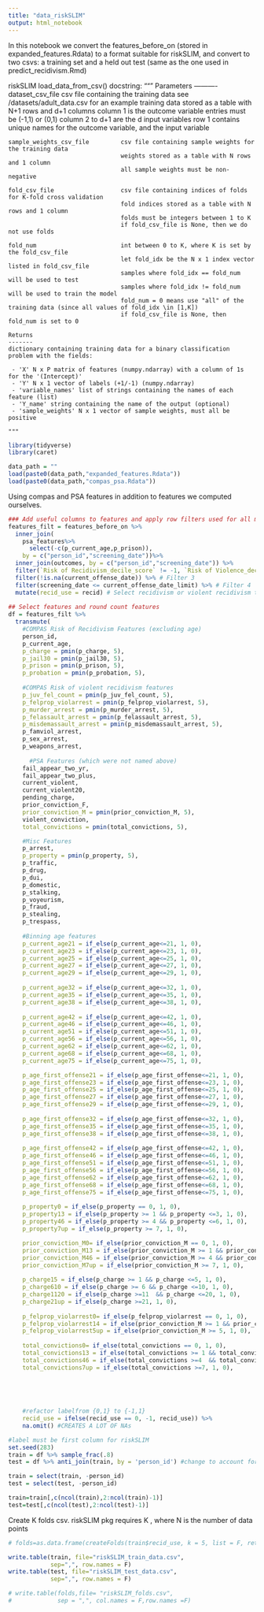 ```yaml
---
title: "data_riskSLIM"
output: html_notebook
---
```


In this notebook we convert the features_before_on (stored in expanded_features.Rdata) to a format suitable for riskSLIM, and convert to two csvs: a training set and a held out test (same as the one used in predict_recidivism.Rmd)

riskSLIM load_data_from_csv() docstring: 
    """
    Parameters
    ----------
    dataset_csv_file                csv file containing the training data
                                    see /datasets/adult_data.csv for an example
                                    training data stored as a table with N+1 rows and d+1 columns
                                    column 1 is the outcome variable entries must be (-1,1) or (0,1)
                                    column 2 to d+1 are the d input variables
                                    row 1 contains unique names for the outcome variable, and the input variable

    sample_weights_csv_file         csv file containing sample weights for the training data
                                    weights stored as a table with N rows and 1 column
                                    all sample weights must be non-negative

    fold_csv_file                   csv file containing indices of folds for K-fold cross validation
                                    fold indices stored as a table with N rows and 1 column
                                    folds must be integers between 1 to K
                                    if fold_csv_file is None, then we do not use folds

    fold_num                        int between 0 to K, where K is set by the fold_csv_file
                                    let fold_idx be the N x 1 index vector listed in fold_csv_file
                                    samples where fold_idx == fold_num will be used to test
                                    samples where fold_idx != fold_num will be used to train the model
                                    fold_num = 0 means use "all" of the training data (since all values of fold_idx \in [1,K])
                                    if fold_csv_file is None, then fold_num is set to 0

    Returns
    -------
    dictionary containing training data for a binary classification problem with the fields:

     - 'X' N x P matrix of features (numpy.ndarray) with a column of 1s for the '(Intercept)'
     - 'Y' N x 1 vector of labels (+1/-1) (numpy.ndarray)
     - 'variable_names' list of strings containing the names of each feature (list)
     - 'Y_name' string containing the name of the output (optional)
     - 'sample_weights' N x 1 vector of sample weights, must all be positive

    """

```r
library(tidyverse)
library(caret)

```


```r
data_path = ""
load(paste0(data_path,"expanded_features.Rdata"))
load(paste0(data_path,"compas_psa.Rdata"))

```

Using compas and PSA features in addition to features we computed ourselves. 
```r
### Add useful columns to features and apply row filters used for all models
features_filt = features_before_on %>%
  inner_join(
    psa_features%>%
      select(-c(p_current_age,p_prison)), 
    by = c("person_id","screening_date"))%>%
  inner_join(outcomes, by = c("person_id","screening_date")) %>%
  filter(`Risk of Recidivism_decile_score` != -1, `Risk of Violence_decile_score` != -1) %>% # Filter 1
  filter(!is.na(current_offense_date)) %>% # Filter 3
  filter(screening_date <= current_offense_date_limit) %>% # Filter 4
  mutate(recid_use = recid) # Select recidivism or violent recidivism to use in this script 
         
## Select features and round count features
df = features_filt %>%
  transmute(
    #COMPAS Risk of Recidivism Features (excluding age)
    person_id,
    p_current_age,
    p_charge = pmin(p_charge, 5),
    p_jail30 = pmin(p_jail30, 5),
    p_prison = pmin(p_prison, 5),
    p_probation = pmin(p_probation, 5),
    
    #COMPAS Risk of violent recidivism features
    p_juv_fel_count = pmin(p_juv_fel_count, 5),
    p_felprop_violarrest = pmin(p_felprop_violarrest, 5),
    p_murder_arrest = pmin(p_murder_arrest, 5),
    p_felassault_arrest = pmin(p_felassault_arrest, 5),
    p_misdemassault_arrest = pmin(p_misdemassault_arrest, 5),
    p_famviol_arrest,
    p_sex_arrest,
    p_weapons_arrest,
    
      #PSA Features (which were not named above)
    fail_appear_two_yr, 
    fail_appear_two_plus,
    current_violent, 
    current_violent20, 
    pending_charge, 
    prior_conviction_F, 
    prior_conviction_M = pmin(prior_conviction_M, 5), 
    violent_conviction, 
    total_convictions = pmin(total_convictions, 5), 

    #Misc Features
    p_arrest,
    p_property = pmin(p_property, 5),
    p_traffic,
    p_drug,
    p_dui,
    p_domestic,
    p_stalking,
    p_voyeurism,
    p_fraud,
    p_stealing,
    p_trespass,
    
    #Binning age features 
    p_current_age21 = if_else(p_current_age<=21, 1, 0),
    p_current_age23 = if_else(p_current_age<=23, 1, 0),
    p_current_age25 = if_else(p_current_age<=25, 1, 0),
    p_current_age27 = if_else(p_current_age<=27, 1, 0),
    p_current_age29 = if_else(p_current_age<=29, 1, 0),
    
    p_current_age32 = if_else(p_current_age<=32, 1, 0),
    p_current_age35 = if_else(p_current_age<=35, 1, 0),
    p_current_age38 = if_else(p_current_age<=38, 1, 0),
    
    p_current_age42 = if_else(p_current_age<=42, 1, 0),
    p_current_age46 = if_else(p_current_age<=46, 1, 0),
    p_current_age51 = if_else(p_current_age<=51, 1, 0),
    p_current_age56 = if_else(p_current_age<=56, 1, 0),
    p_current_age62 = if_else(p_current_age<=62, 1, 0),
    p_current_age68 = if_else(p_current_age<=68, 1, 0),
    p_current_age75 = if_else(p_current_age<=75, 1, 0),

    p_age_first_offense21 = if_else(p_age_first_offense<=21, 1, 0),
    p_age_first_offense23 = if_else(p_age_first_offense<=23, 1, 0),
    p_age_first_offense25 = if_else(p_age_first_offense<=25, 1, 0),
    p_age_first_offense27 = if_else(p_age_first_offense<=27, 1, 0),
    p_age_first_offense29 = if_else(p_age_first_offense<=29, 1, 0),
    
    p_age_first_offense32 = if_else(p_age_first_offense<=32, 1, 0),
    p_age_first_offense35 = if_else(p_age_first_offense<=35, 1, 0),
    p_age_first_offense38 = if_else(p_age_first_offense<=38, 1, 0),
    
    p_age_first_offense42 = if_else(p_age_first_offense<=42, 1, 0),
    p_age_first_offense46 = if_else(p_age_first_offense<=46, 1, 0),
    p_age_first_offense51 = if_else(p_age_first_offense<=51, 1, 0),
    p_age_first_offense56 = if_else(p_age_first_offense<=56, 1, 0),
    p_age_first_offense62 = if_else(p_age_first_offense<=62, 1, 0),
    p_age_first_offense68 = if_else(p_age_first_offense<=68, 1, 0),
    p_age_first_offense75 = if_else(p_age_first_offense<=75, 1, 0),
    
    p_property0 = if_else(p_property == 0, 1, 0),
    p_property13 = if_else(p_property >= 1 && p_property <=3, 1, 0),
    p_property46 = if_else(p_property >= 4 && p_property <=6, 1, 0),
    p_property7up = if_else(p_property >= 7, 1, 0),

    prior_conviction_M0= if_else(prior_conviction_M == 0, 1, 0),
    prior_conviction_M13 = if_else(prior_conviction_M >= 1 && prior_conviction_M <=3, 1, 0),
    prior_conviction_M46 = if_else(prior_conviction_M >= 4 && prior_conviction_M <=6, 1, 0),
    prior_conviction_M7up = if_else(prior_conviction_M >= 7, 1, 0),
    
    p_charge15 = if_else(p_charge >= 1 && p_charge <=5, 1, 0),
    p_charge610 = if_else(p_charge >= 6 && p_charge <=10, 1, 0),
    p_charge1120 = if_else(p_charge >=11  && p_charge <=20, 1, 0),
    p_charge21up = if_else(p_charge >=21, 1, 0),
    
    p_felprop_violarrest0= if_else(p_felprop_violarrest == 0, 1, 0),
    p_felprop_violarrest14 = if_else(prior_conviction_M >= 1 && prior_conviction_M <=4, 1, 0),
    p_felprop_violarrest5up = if_else(prior_conviction_M >= 5, 1, 0),
    
    total_convictions0= if_else(total_convictions == 0, 1, 0),
    total_convictions13 = if_else(total_convictions >= 1 && total_convictions <=3, 1, 0),
    total_convictions46 = if_else(total_convictions >=4  && total_convictions <=6, 1, 0),
    total_convictions7up = if_else(total_convictions >=7, 1, 0),
    
    

    
    
    #refactor labelfrom {0,1} to {-1,1} 
    recid_use = ifelse(recid_use == 0, -1, recid_use)) %>%
    na.omit() #CREATES A LOT OF NAs

#label must be first column for riskSLIM
set.seed(283)
train = df %>% sample_frac(.8)
test = df %>% anti_join(train, by = 'person_id') #change to account for screening date!

train = select(train, -person_id)
test = select(test, -person_id)

train=train[,c(ncol(train),2:ncol(train)-1)]
test=test[,c(ncol(test),2:ncol(test)-1)]

```

Create K folds csv. riskSLIM pkg requires K \in [1,N], where N is the number of data points
```r
# folds=as.data.frame(createFolds(train$recid_use, k = 5, list = F, returnTrain = T),make.names = F)

```

```r
write.table(train, file="riskSLIM_train_data.csv",
            sep=",", row.names = F)
write.table(test, file="riskSLIM_test_data.csv",
            sep=",", row.names = F)

# write.table(folds,file= "riskSLIM_folds.csv",
#             sep = ",", col.names = F,row.names =F)

```


